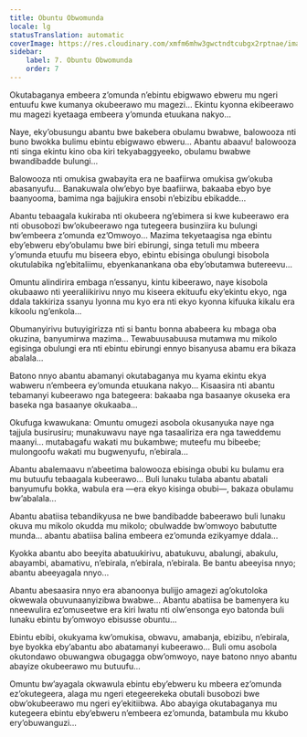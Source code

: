 ```yaml
---
title: Obuntu Obwomunda
locale: lg
statusTranslation: automatic
coverImage: https://res.cloudinary.com/xmfm6mhw3gwctndtcubgx2rptnae/image/upload/v1740468922/small_cover_tratado_de_psicologia_revolucionaria_a4c0dca4e0.webp
sidebar:
    label: 7. Obuntu Obwomunda
    order: 7
---
```

Okutabaganya embeera z’omunda n’ebintu ebigwawo ebweru mu ngeri entuufu kwe kumanya okubeerawo mu magezi... Ekintu kyonna ekibeerawo mu magezi kyetaaga embeera y’omunda etuukana nakyo...

Naye, eky’obusungu abantu bwe bakebera obulamu bwabwe, balowooza nti buno bwokka bulimu ebintu ebigwawo ebweru... Abantu abaavu! balowooza nti singa ekintu kino oba kiri tekyabaggyeeko, obulamu bwabwe bwandibadde bulungi...

Balowooza nti omukisa gwabayita era ne baafiirwa omukisa gw’okuba abasanyufu... Banakuwala olw’ebyo bye baafiirwa, bakaaba ebyo bye baanyooma, bamima nga bajjukira ensobi n’ebizibu ebikadde...

Abantu tebaagala kukiraba nti okubeera ng’ebimera si kwe kubeerawo era nti obusobozi bw’okubeerawo nga tutegeera businziira ku bulungi bw’embeera z’omunda ez’Omwoyo... Mazima tekyetaagisa nga ebintu eby’ebweru eby’obulamu bwe biri ebirungi, singa tetuli mu mbeera y’omunda etuufu mu biseera ebyo, ebintu ebisinga obulungi bisobola okutulabika ng’ebitaliimu, ebyenkanankana oba eby’obutamwa butereevu...

Omuntu alindirira embaga n’essanyu, kintu kibeerawo, naye kisobola okubaawo nti yeeraliikirivu nnyo mu kiseera ekituufu eky’ekintu ekyo, nga ddala takkiriza ssanyu lyonna mu kyo era nti ekyo kyonna kifuuka kikalu era kikoolu ng’enkola...

Obumanyirivu butuyigirizza nti si bantu bonna ababeera ku mbaga oba okuzina, banyumirwa mazima... Tewabuusabuusa mutamwa mu mikolo egisinga obulungi era nti ebintu ebirungi ennyo bisanyusa abamu era bikaza abalala...

Batono nnyo abantu abamanyi okutabaganya mu kyama ekintu ekya wabweru n’embeera ey’omunda etuukana nakyo... Kisaasira nti abantu tebamanyi kubeerawo nga bategeera: bakaaba nga basaanye okuseka era baseka nga basaanye okukaaba...

Okufuga kwawukana: Omuntu omugezi asobola okusanyuka naye nga tajjula busirusiru; munakuwavu naye nga tasaaliriza era nga taweddemu maanyi... mutabagafu wakati mu bukambwe; muteefu mu bibeebe; mulongoofu wakati mu bugwenyufu, n’ebirala...

Abantu abalemaavu n’abeetima balowooza ebisinga obubi ku bulamu era mu butuufu tebaagala kubeerawo... Buli lunaku tulaba abantu abatali banyumufu bokka, wabula era —era ekyo kisinga obubi—, bakaza obulamu bw’abalala...

Abantu abatiisa tebandikyusa ne bwe bandibadde babeerawo buli lunaku okuva mu mikolo okudda mu mikolo; obulwadde bw’omwoyo babututte munda... abantu abatiisa balina embeera ez’omunda ezikyamye ddala...

Kyokka abantu abo beeyita abatuukirivu, abatukuvu, abalungi, abakulu, abayambi, abamativu, n’ebirala, n’ebirala, n’ebirala. Be bantu abeeyisa nnyo; abantu abeeyagala nnyo...

Abantu abesaasira nnyo era abanoonya bulijjo amagezi ag’okutoloka okwewala obuvunaanyizibwa bwabwe... Abantu abatiisa be bamenyera ku nneewulira ez’omuseetwe era kiri lwatu nti olw’ensonga eyo batonda buli lunaku ebintu by’omwoyo ebisusse obuntu...

Ebintu ebibi, okukyama kw’omukisa, obwavu, amabanja, ebizibu, n’ebirala, bye byokka eby’abantu abo abatamanyi kubeerawo... Buli omu asobola okutondawo obuwangwa obugagga obw’omwoyo, naye batono nnyo abantu abayize okubeerawo mu butuufu...

Omuntu bw’ayagala okwawula ebintu eby’ebweru ku mbeera ez’omunda ez’okutegeera, alaga mu ngeri etegeerekeka obutali busobozi bwe obw’okubeerawo mu ngeri ey’ekitiibwa. Abo abayiga okutabaganya mu kutegeera ebintu eby’ebweru n’embeera ez’omunda, batambula mu kkubo ery’obuwanguzi...

